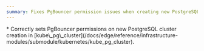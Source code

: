 ```yaml
---
summary: Fixes PgBouncer permission issues when creating new PostgreSQL clusters.
---
```



<ChangelogEntry>
  <Fragment slot="fixes">
    * Correctly sets PgBouncer permissions on new PostgreSQL cluster creation in
      [kube\_pg\_cluster](/docs/edge/reference/infrastructure-modules/submodule/kubernetes/kube_pg_cluster).
  </Fragment>
</ChangelogEntry>

